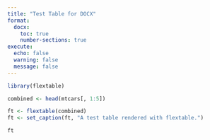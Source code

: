 ```yaml
---
title: "Test Table for DOCX"
format:
  docx:
    toc: true
    number-sections: true
execute:
  echo: false
  warning: false
  message: false
---
```


```r
library(flextable)

combined <- head(mtcars[, 1:5])

ft <- flextable(combined)
ft <- set_caption(ft, "A test table rendered with flextable.")

ft
```
